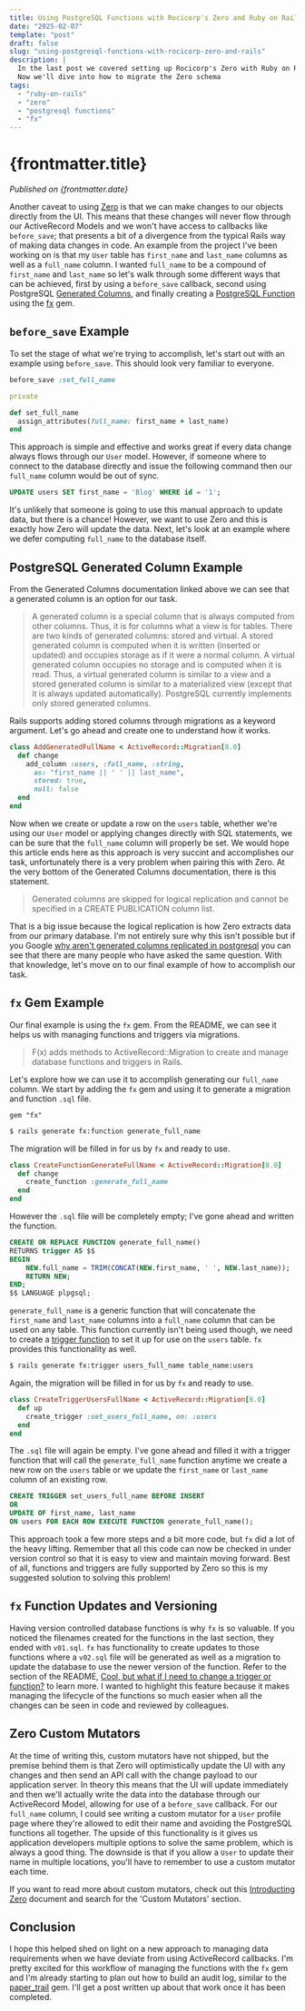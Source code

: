 ```yaml
---
title: Using PostgreSQL Functions with Rocicorp's Zero and Ruby on Rails
date: "2025-02-07"
template: "post"
draft: false
slug: "using-postgresql-functions-with-rocicorp-zero-and-rails"
description: |
  In the last post we covered setting up Rocicorp's Zero with Ruby on Rails.
  Now we'll dive into how to migrate the Zero schema
tags:
  - "ruby-on-rails"
  - "zero"
  - "postgresql functions"
  - "fx"
---
```


# {frontmatter.title}

_Published on {frontmatter.date}_

Another caveat to using [Zero](https://zero.rocicorp.dev/) is that we can make changes to our objects directly from the UI.
This means that these changes will never flow through our ActiveRecord Models and we won't have access to callbacks
like `before_save`; that presents a bit of a divergence from the typical Rails way of making data changes in code. An example
from the project I've been working on is that my `User` table has `first_name` and `last_name` columns as well as a `full_name`
column. I wanted `full_name` to be a compound of `first_name` and `last_name` so let's walk through some different ways that
can be achieved, first by using a `before_save` callback, second using PostgreSQL
[Generated Columns](https://www.postgresql.org/docs/current/ddl-generated-columns.html), and finally creating a
[PostgreSQL Function](https://www.postgresql.org/docs/current/functions.html) using the
[fx](https://github.com/teoljungberg/fx) gem.

## `before_save` Example

To set the stage of what we're trying to accomplish, let's start out with an example using `before_save`. This should
look very familiar to everyone.

```ruby:app/models/user.rb
before_save :set_full_name

private

def set_full_name
  assign_attributes(full_name: first_name + last_name)
end
```

This approach is simple and effective and works great if every data change always flows through our `User` model. However,
if someone where to connect to the database directly and issue the following command then our `full_name` column would
be out of sync.

```sql
UPDATE users SET first_name = 'Blog' WHERE id = '1';
```

It's unlikely that someone is going to use this manual approach to update data, but there is a chance! However, we want to use
Zero and this is exactly how Zero will update the data. Next, let's look at an example where we defer computing `full_name`
to the database itself.

## PostgreSQL Generated Column Example

From the Generated Columns documentation linked above we can see that a generated column is an option for our task.

> A generated column is a special column that is always computed from other columns. Thus, it is for columns what a view
> is for tables. There are two kinds of generated columns: stored and virtual. A stored generated column is computed when
> it is written (inserted or updated) and occupies storage as if it were a normal column. A virtual generated column
> occupies no storage and is computed when it is read. Thus, a virtual generated column is similar to a view and a
> stored generated column is similar to a materialized view (except that it is always updated automatically).
> PostgreSQL currently implements only stored generated columns.

Rails supports adding stored columns through migrations as a keyword argument. Let's go ahead and create one
to understand how it works.

```ruby:db/migrate/<timestamp>_add_generated_full_name.rb
class AddGeneratedFullName < ActiveRecord::Migration[8.0]
  def change
    add_column :users, :full_name, :string,
      as: "first_name || ' ' || last_name",
      stored: true,
      null: false
  end
end
```

Now when we create or update a row on the `users` table, whether we're using our `User` model or applying changes
directly with SQL statements, we can be sure that the `full_name` column will properly be set. We would hope
this article ends here as this approach is very succint and accomplishes our task, unfortunately there is a very
problem when pairing this with Zero. At the very bottom of the Generated Columns documentation, there is this
statement.

> Generated columns are skipped for logical replication and cannot be specified in a CREATE PUBLICATION column list.

That is a big issue because the logical replication is how Zero extracts data from our primary database. I'm not
entirely sure why this isn't possible but if you Google
[why aren't generated columns replicated in postgresql](https://www.google.com/search?q=why+aren%27t+generated+columns+replicated+in+postgresql&oq=why+aren%27t+generated+columns+replicated+in+postgresql&gs_lcrp=EgZjaHJvbWUyCQgAEEUYORigATIHCAEQIRigATIHCAIQIRigATIHCAMQIRigATIHCAQQIRigAdIBCDY0MzRqMGo3qAIAsAIA&sourceid=chrome&ie=UTF-8)
you can see that there are many people who have asked the same question. With that knowledge, let's move
on to our final example of how to accomplish our task.

## `fx` Gem Example

Our final example is using the `fx` gem. From the README, we can see it helps us with managing
functions and triggers via migrations.

> F(x) adds methods to ActiveRecord::Migration to create and manage database functions and triggers in Rails.

Let's explore how we can use it to accomplish generating our `full_name` column. We start by adding the `fx` gem
and using it to generate a migration and function `.sql` file.

```ruby:Gemfile
gem "fx"
```

```bash
$ rails generate fx:function generate_full_name
```

The migration will be filled in for us by `fx` and ready to use.

```ruby:db/migrate/<timestamp>_create_function_generate_full_name.rb
class CreateFunctionGenerateFullName < ActiveRecord::Migration[8.0]
  def change
    create_function :generate_full_name
  end
end
```

However the `.sql` file will be completely empty; I've gone ahead and written the function.

```sql:db/functions/generate_full_name_v01.sql
CREATE OR REPLACE FUNCTION generate_full_name()
RETURNS trigger AS $$
BEGIN
    NEW.full_name = TRIM(CONCAT(NEW.first_name, ' ', NEW.last_name));
    RETURN NEW;
END;
$$ LANGUAGE plpgsql;
```

`generate_full_name` is a generic function that will concatenate the `first_name` and `last_name` columns
into a `full_name` column that can be used on any table. This function currently isn't being used though, we need
to create a [trigger function](https://www.postgresql.org/docs/current/plpgsql-trigger.html) to set it up for use
on the `users` table. `fx` provides this functionality as well.

```bash
$ rails generate fx:trigger users_full_name table_name:users
```

Again, the migration will be filled in for us by `fx` and ready to use.

```ruby:db/migrate/<timestamp>_create_trigger_users_full_name.rb
class CreateTriggerUsersFullName < ActiveRecord::Migration[8.0]
  def up
    create_trigger :set_users_full_name, on: :users
  end
end
```

The `.sql` file will again be empty. I've gone ahead and filled it with a trigger function that will call the
`generate_full_name` function anytime we create a new row on the `users` table or we update the `first_name` or
`last_name` column of an existing row.

```sql:db/triggers/set_users_full_name_v01.sql
CREATE TRIGGER set_users_full_name BEFORE INSERT
OR
UPDATE OF first_name, last_name
ON users FOR EACH ROW EXECUTE FUNCTION generate_full_name();
```

This approach took a few more steps and a bit more code, but `fx` did a lot of the heavy lifting. Remember
that all this code can now be checked in under version control so that it is easy to view and maintain moving
forward. Best of all, functions and triggers are fully supported by Zero so this is my suggested solution
to solving this problem!

## `fx` Function Updates and Versioning

Having version controlled database functions is why `fx` is so valuable. If you noticed the filenames created for the
functions in the last section, they ended with `v01.sql`. `fx` has functionality to create updates to those functions
where a `v02.sql` file will be generated as well as a migration to update the database to use the newer version of the
function. Refer to the section of the README,
[Cool, but what if I need to change a trigger or function?](https://github.com/teoljungberg/fx?tab=readme-ov-file#cool-but-what-if-i-need-to-change-a-trigger-or-function)
to learn more. I wanted to highlight this feature because it makes managing the lifecycle of the functions so much
easier when all the changes can be seen in code and reviewed by colleagues.

## Zero Custom Mutators

At the time of writing this, custom mutators have not shipped, but the premise behind them is that Zero will
optimistically update the UI with any changes and then send an API call with the change payload to our application
server. In theory this means that the UI will update immediately and then we'll actually write the data into the
database through our ActiveRecord Model, allowing for use of a `before_save` callback. For our `full_name` column,
I could see writing a custom mutator for a `User` profile page where they're allowed to edit their name and avoiding
the PostgreSQL functions all together. The upside of this functionality is it gives us application developers multiple
options to solve the same problem, which is always a good thing. The downside is that if you allow a `User` to update
their name in multiple locations, you'll have to remember to use a custom mutator each time.

If you want to read more about custom mutators, check out this
[Introducting Zero](https://replicache.notion.site/Introducing-Zero-8ce1b1f184aa4a9088a9f76e1b8db003) document and
search for the 'Custom Mutators' section.

## Conclusion

I hope this helped shed on light on a new approach to managing data requirements when we have deviate from using ActiveRecord
callbacks. I'm pretty excited for this workflow of managing the functions with the `fx` gem and I'm already starting to plan
out how to build an audit log, similar to the [paper_trail](https://github.com/paper-trail-gem/paper_trail) gem. I'll get a
post written up about that work once it has been completed.

<ZeroPosts currentSlug={frontmatter.slug} />
